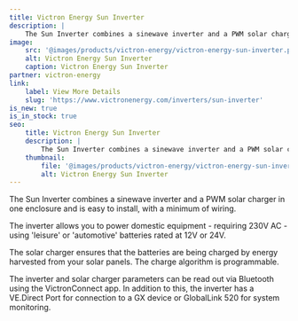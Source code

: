 ```yaml
---
title: Victron Energy Sun Inverter
description: |
    The Sun Inverter combines a sinewave inverter and a PWM solar charger in one enclosure and is easy to install, with a minimum of wiring.
image:
    src: '@images/products/victron-energy/victron-energy-sun-inverter.png'
    alt: Victron Energy Sun Inverter
    caption: Victron Energy Sun Inverter
partner: victron-energy
link:
    label: View More Details
    slug: 'https://www.victronenergy.com/inverters/sun-inverter'
is_new: true
is_in_stock: true
seo:
    title: Victron Energy Sun Inverter
    description: |
        The Sun Inverter combines a sinewave inverter and a PWM solar charger in one enclosure and is easy to install, with a minimum of wiring.
    thumbnail:
        file: '@images/products/victron-energy/victron-energy-sun-inverter.png'
        alt: Victron Energy Sun Inverter
---
```

The Sun Inverter combines a sinewave inverter and a PWM solar charger in one enclosure and is easy to install, with a minimum of wiring.

The inverter allows you to power domestic equipment - requiring 230V AC - using 'leisure' or 'automotive' batteries rated at 12V or 24V.

The solar charger ensures that the batteries are being charged by energy harvested from your solar panels. The charge algorithm is programmable.

The inverter and solar charger parameters can be read out via Bluetooth using the VictronConnect app. In addition to this, the inverter has a VE.Direct Port for connection to a GX device or GlobalLink 520 for system monitoring.